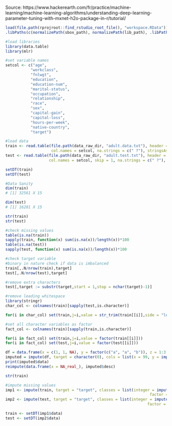 
Source: https://www.hackerearth.com/fr/practice/machine-learning/machine-learning-algorithms/understanding-deep-learning-parameter-tuning-with-mxnet-h2o-package-in-r/tutorial/

```r
load(file.path(rprojroot::find_rstudio_root_file(), "workspace.RData"))
.libPaths(c(normalizePath(sbox_path), normalizePath(lib_path), .libPaths()))
```

```r
#load libraries
library(data.table)
library(mlr)

#set variable names
setcol <- c("age",
           "workclass",
           "fnlwgt",
           "education",
           "education-num",
           "marital-status",
           "occupation",
           "relationship",
           "race",
           "sex",
           "capital-gain",
           "capital-loss",
           "hours-per-week",
           "native-country",
           "target")

#load data
train <- read.table(file.path(data_raw_dir, "adult.data.txt"), header = F, sep = ",", 
                    col.names = setcol, na.strings = c(" ?"), stringsAsFactors = F)
test <- read.table(file.path(data_raw_dir, "adult.test.txt"), header = F,sep = ",", 
                   col.names = setcol, skip = 1, na.strings = c(" ?"), stringsAsFactors = F)

setDT(train)
setDT(test)

#Data Sanity
dim(train)
# [1] 32561 X 15

dim(test)
# [1] 16281 X 15

str(train)
str(test)

#check missing values
table(is.na(train))
sapply(train, function(x) sum(is.na(x))/length(x))*100
table(is.na(test))
sapply(test, function(x) sum(is.na(x))/length(x))*100

#check target variable
#binary in nature check if data is imbalanced
train[,.N/nrow(train),target]
test[,.N/nrow(test),target]

#remove extra characters
test[,target := substr(target,start = 1,stop = nchar(target)-1)]

#remove leading whitespace
library(stringr)
char_col <- colnames(train)[sapply(test,is.character)]

for(i in char_col) set(train,j=i,value = str_trim(train[[i]],side = "left"))

#set all character variables as factor
fact_col <- colnames(train)[sapply(train,is.character)]

for(i in fact_col) set(train,j=i,value = factor(train[[i]]))
for(i in fact_col) set(test,j=i,value = factor(test[[i]]))


```

```r
df = data.frame(x = c(1, 1, NA), y = factor(c("a", "a", "b")), z = 1:3)
imputed = impute(df, target = character(0), cols = list(x = 99, y = imputeMode()))
print(imputed$data)
reimpute(data.frame(x = NA_real_), imputed$desc)
```
```r
str(train)
```


```r
#impute missing values
imp1 <- impute(train, target = "target", classes = list(integer = imputeMedian(), 
                                                               factor = imputeMode()))
imp2 <- impute(test, target = "target", classes = list(integer = imputeMedian(), 
                                                              factor = imputeMode()))

train <- setDT(imp1$data)
test <- setDT(imp2$data)
```




```r

```



```r

```

